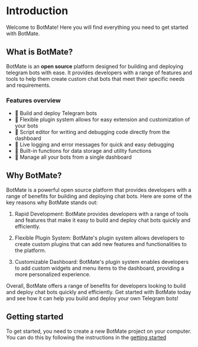 # Introduction

Welcome to BotMate! Here you will find everything you need to get started with BotMate.

## What is BotMate?

BotMate is an **open source** platform designed for building and deploying telegram bots with ease. It provides developers with a range of features and tools to help them create custom chat bots that meet their specific needs and requirements.

### Features overview

- 🤖 Build and deploy Telegram bots
- 🔌 Flexible plugin system allows for easy extension and customization of your bots
- 📝 Script editor for writing and debugging code directly from the dashboard
- 🐞 Live logging and error messages for quick and easy debugging
- 💾 Built-in functions for data storage and utility functions
- 🚀 Manage all your bots from a single dashboard

## Why BotMate?

BotMate is a powerful open source platform that provides developers with a range of benefits for building and deploying chat bots. Here are some of the key reasons why BotMate stands out:

1. Rapid Development: BotMate provides developers with a range of tools and features that make it easy to build and deploy chat bots quickly and efficiently.

2. Flexible Plugin System: BotMate's plugin system allows developers to create custom plugins that can add new features and functionalities to the platform.

3. Customizable Dashboard: BotMate's plugin system enables developers to add custom widgets and menu items to the dashboard, providing a more personalized experience.

Overall, BotMate offers a range of benefits for developers looking to build and deploy chat bots quickly and efficiently.
Get started with BotMate today and see how it can help you build and deploy your own Telegram bots!

## Getting started

To get started, you need to create a new BotMate project on your computer.
You can do this by following the instructions in the [getting started](getting-started/installation)
